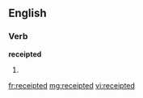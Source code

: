 ==English==

===Verb===
'''receipted'''

# {{past of|[[receipt]]}}

[[fr:receipted]]
[[mg:receipted]]
[[vi:receipted]]